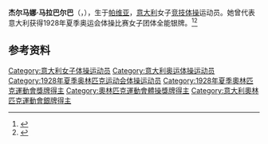 {{NoteTA|G1=Sports}}
'''杰尔马娜·马拉巴尔巴'''（{{lang-it|Germana Malabarba}}，{{bd|1913年|11月19日|2002年|9月30日}}），生于[[帕维亚|帕维亚]]，[[意大利|意大利]]女子[[竞技体操|竞技体操]]运动员。她曾代表意大利获得1928年夏季奥运会体操比赛女子团体全能银牌。<ref>{{Cite web|title=Germana MALABARBA|url=https://www.olympic.org/germana-malabarba|accessdate=2021-03-31|work=International Olympic Committee|archive-date=2017-11-14|archive-url=https://web.archive.org/web/20171114211052/https://www.olympic.org/Germana-Malabarba|dead-url=no}}</ref><ref>{{cite web|url=https://www.olympedia.org/athletes/28717|title=Germana Malabarba|work=Olympedia|accessdate=2021-04-01|archive-date=2021-01-13|archive-url=https://web.archive.org/web/20210113142335/https://www.olympedia.org/athletes/28717|dead-url=no}}</ref>

== 参考资料 ==
{{reflist}}

{{Authority control}}
{{DEFAULTSORT:Malabarba, Germana}}
[[Category:意大利女子体操运动员|Category:意大利女子体操运动员]]
[[Category:意大利奥运体操运动员|Category:意大利奥运体操运动员]]
[[Category:1928年夏季奥林匹克运动会体操运动员|Category:1928年夏季奥林匹克运动会体操运动员]]
[[Category:1928年夏季奧林匹克運動會獎牌得主|Category:1928年夏季奧林匹克運動會獎牌得主]]
[[Category:奧林匹克運動會體操獎牌得主|Category:奧林匹克運動會體操獎牌得主]]
[[Category:意大利奧林匹克運動會銀牌得主|Category:意大利奧林匹克運動會銀牌得主]]